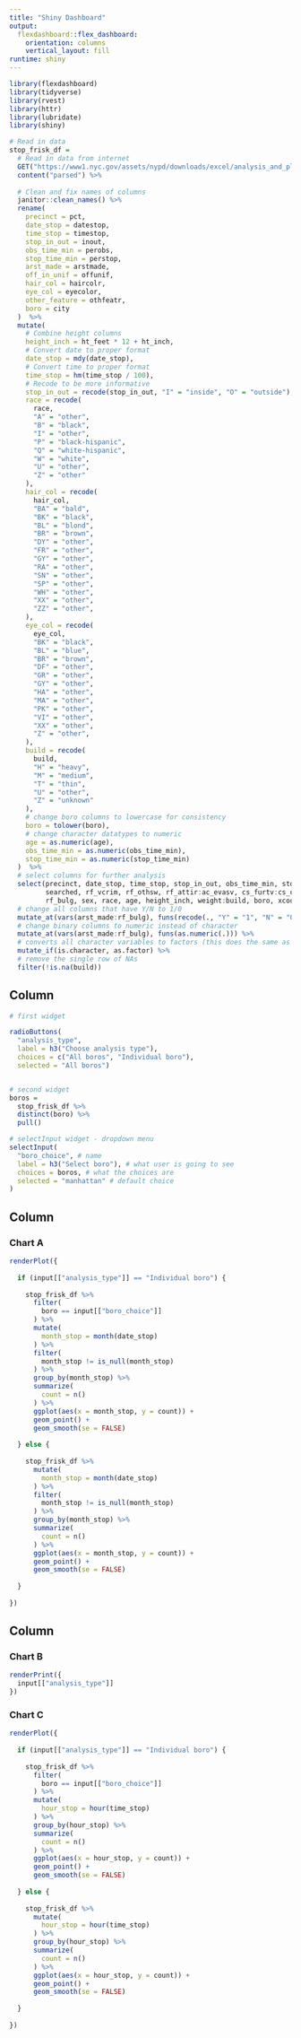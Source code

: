 ```yaml
---
title: "Shiny Dashboard"
output: 
  flexdashboard::flex_dashboard:
    orientation: columns
    vertical_layout: fill
runtime: shiny
---
```


```r
library(flexdashboard)
library(tidyverse)
library(rvest)
library(httr)
library(lubridate)
library(shiny)
```

```r
# Read in data
stop_frisk_df = 
  # Read in data from internet
  GET("https://www1.nyc.gov/assets/nypd/downloads/excel/analysis_and_planning/stop-question-frisk/sqf-2016.csv") %>% 
  content("parsed") %>% 
  
  # Clean and fix names of columns
  janitor::clean_names() %>% 
  rename(
    precinct = pct,
    date_stop = datestop,
    time_stop = timestop,
    stop_in_out = inout,
    obs_time_min = perobs,
    stop_time_min = perstop,
    arst_made = arstmade,
    off_in_unif = offunif,
    hair_col = haircolr,
    eye_col = eyecolor,
    other_feature = othfeatr,
    boro = city
  )  %>% 
  mutate(
    # Combine height columns
    height_inch = ht_feet * 12 + ht_inch,
    # Convert date to proper format
    date_stop = mdy(date_stop),
    # Convert time to proper format
    time_stop = hm(time_stop / 100),
    # Recode to be more informative
    stop_in_out = recode(stop_in_out, "I" = "inside", "O" = "outside"),
    race = recode(
      race, 
      "A" = "other", 
      "B" = "black", 
      "I" = "other",
      "P" = "black-hispanic",
      "Q" = "white-hispanic",
      "W" = "white",
      "U" = "other",
      "Z" = "other"
    ),
    hair_col = recode(
      hair_col,
      "BA" = "bald",
      "BK" = "black",
      "BL" = "blond",
      "BR" = "brown",
      "DY" = "other",
      "FR" = "other",
      "GY" = "other",
      "RA" = "other",
      "SN" = "other",
      "SP" = "other",
      "WH" = "other",
      "XX" = "other",
      "ZZ" = "other",
    ),
    eye_col = recode(
      eye_col,
      "BK" = "black",
      "BL" = "blue",
      "BR" = "brown",
      "DF" = "other",
      "GR" = "other",
      "GY" = "other",
      "HA" = "other",
      "MA" = "other",
      "PK" = "other",
      "VI" = "other",
      "XX" = "other",
      "Z" = "other",      
    ),
    build = recode(
      build,
      "H" = "heavy",
      "M" = "medium",
      "T" = "thin",
      "U" = "other",
      "Z" = "unknown"
    ),
    # change boro columns to lowercase for consistency
    boro = tolower(boro),
    # change character datatypes to numeric
    age = as.numeric(age),
    obs_time_min = as.numeric(obs_time_min),
    stop_time_min = as.numeric(stop_time_min)
  )  %>% 
  # select columns for further analysis
  select(precinct, date_stop, time_stop, stop_in_out, obs_time_min, stop_time_min, arst_made, off_in_unif, frisked, 
         searched, rf_vcrim, rf_othsw, rf_attir:ac_evasv, cs_furtv:cs_other, rf_knowl, sb_hdobj:sb_admis, rf_furt, 
         rf_bulg, sex, race, age, height_inch, weight:build, boro, xcoord, ycoord) %>% 
  # change all columns that have Y/N to 1/0
  mutate_at(vars(arst_made:rf_bulg), funs(recode(., "Y" = "1", "N" = "0"))) %>% 
  # change binary columns to numeric instead of character
  mutate_at(vars(arst_made:rf_bulg), funs(as.numeric(.))) %>% 
  # converts all character variables to factors (this does the same as the for loop)
  mutate_if(is.character, as.factor) %>% 
  # remove the single row of NAs
  filter(!is.na(build))
```


Column {.sidebar}
-----------------------------------------------------------------------

```r
# first widget

radioButtons(
  "analysis_type", 
  label = h3("Choose analysis type"),
  choices = c("All boros", "Individual boro"), 
  selected = "All boros")


# second widget
boros = 
  stop_frisk_df %>% 
  distinct(boro) %>% 
  pull() 

# selectInput widget - dropdown menu
selectInput(
  "boro_choice", # name
  label = h3("Select boro"), # what user is going to see
  choices = boros, # what the choices are
  selected = "manhattan" # default choice
)
```

Column {data-width=650}
-----------------------------------------------------------------------

### Chart A

```r
renderPlot({
  
  if (input[["analysis_type"]] == "Individual boro") {
  
    stop_frisk_df %>% 
      filter(
        boro == input[["boro_choice"]]
      ) %>% 
      mutate(
        month_stop = month(date_stop)
      ) %>% 
      filter(
        month_stop != is_null(month_stop)
      ) %>%   
      group_by(month_stop) %>% 
      summarize(
        count = n()
      ) %>% 
      ggplot(aes(x = month_stop, y = count)) + 
      geom_point() +
      geom_smooth(se = FALSE) 
  
  } else {
    
    stop_frisk_df %>% 
      mutate(
        month_stop = month(date_stop)
      ) %>% 
      filter(
        month_stop != is_null(month_stop)
      ) %>%   
      group_by(month_stop) %>% 
      summarize(
        count = n()
      ) %>% 
      ggplot(aes(x = month_stop, y = count)) + 
      geom_point() +
      geom_smooth(se = FALSE)  
    
  }
  
})
```

Column {data-width=350}
-----------------------------------------------------------------------

### Chart B

```r
renderPrint({ 
  input[["analysis_type"]]
})
```

### Chart C

```r
renderPlot({
  
  if (input[["analysis_type"]] == "Individual boro") {
  
    stop_frisk_df %>% 
      filter(
        boro == input[["boro_choice"]]
      ) %>% 
      mutate(
        hour_stop = hour(time_stop)
      ) %>% 
      group_by(hour_stop) %>% 
      summarize(
        count = n()
      ) %>% 
      ggplot(aes(x = hour_stop, y = count)) + 
      geom_point() +
      geom_smooth(se = FALSE)
  
  } else {
    
    stop_frisk_df %>% 
      mutate(
        hour_stop = hour(time_stop)
      ) %>% 
      group_by(hour_stop) %>% 
      summarize(
        count = n()
      ) %>% 
      ggplot(aes(x = hour_stop, y = count)) + 
      geom_point() +
      geom_smooth(se = FALSE)
    
  }
  
})
```